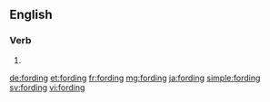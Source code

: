 ==English==

===Verb===
{{head|en}}

# {{present participle of|ford}}

[[de:fording]]
[[et:fording]]
[[fr:fording]]
[[mg:fording]]
[[ja:fording]]
[[simple:fording]]
[[sv:fording]]
[[vi:fording]]